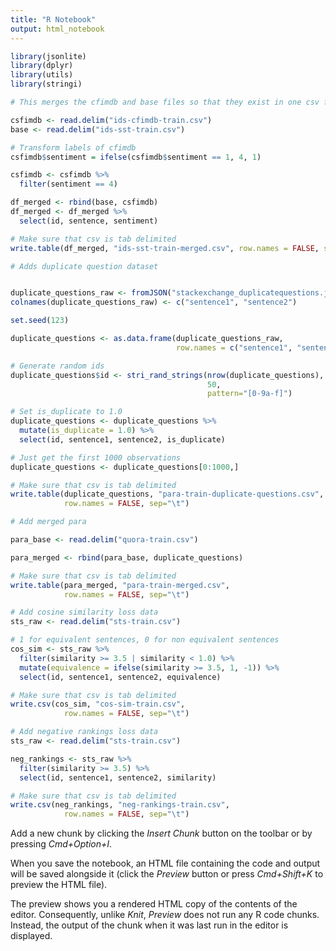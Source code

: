 ```yaml
---
title: "R Notebook"
output: html_notebook
---
```


```r
library(jsonlite)
library(dplyr)
library(utils)
library(stringi)
```

```r
# This merges the cfimdb and base files so that they exist in one csv file

csfimdb <- read.delim("ids-cfimdb-train.csv")
base <- read.delim("ids-sst-train.csv")

# Transform labels of cfimdb
csfimdb$sentiment = ifelse(csfimdb$sentiment == 1, 4, 1)

csfimdb <- csfimdb %>%
  filter(sentiment == 4)

df_merged <- rbind(base, csfimdb)
df_merged <- df_merged %>%
  select(id, sentence, sentiment)

# Make sure that csv is tab delimited
write.table(df_merged, "ids-sst-train-merged.csv", row.names = FALSE, sep="\t")
```

```r
# Adds duplicate question dataset 


duplicate_questions_raw <- fromJSON("stackexchange_duplicatequestions.json")
colnames(duplicate_questions_raw) <- c("sentence1", "sentence2")

set.seed(123)

duplicate_questions <- as.data.frame(duplicate_questions_raw,
                                     row.names = c("sentence1", "sentence2"))

# Generate random ids
duplicate_questions$id <- stri_rand_strings(nrow(duplicate_questions), 
                                            50,
                                            pattern="[0-9a-f]")

# Set is_duplicate to 1.0
duplicate_questions <- duplicate_questions %>%
  mutate(is_duplicate = 1.0) %>%
  select(id, sentence1, sentence2, is_duplicate)

# Just get the first 1000 observations
duplicate_questions <- duplicate_questions[0:1000,]

# Make sure that csv is tab delimited
write.table(duplicate_questions, "para-train-duplicate-questions.csv", 
            row.names = FALSE, sep="\t")

# Add merged para

para_base <- read.delim("quora-train.csv")

para_merged <- rbind(para_base, duplicate_questions)

# Make sure that csv is tab delimited
write.table(para_merged, "para-train-merged.csv", 
            row.names = FALSE, sep="\t")

```

```r
# Add cosine similarity loss data
sts_raw <- read.delim("sts-train.csv")

# 1 for equivalent sentences, 0 for non equivalent sentences
cos_sim <- sts_raw %>%
  filter(similarity >= 3.5 | similarity < 1.0) %>%
  mutate(equivalence = ifelse(similarity >= 3.5, 1, -1)) %>%
  select(id, sentence1, sentence2, equivalence)

# Make sure that csv is tab delimited
write.csv(cos_sim, "cos-sim-train.csv", 
            row.names = FALSE, sep="\t")

```

```r
# Add negative rankings loss data
sts_raw <- read.delim("sts-train.csv")

neg_rankings <- sts_raw %>%
  filter(similarity >= 3.5) %>%
  select(id, sentence1, sentence2, similarity)

# Make sure that csv is tab delimited
write.csv(neg_rankings, "neg-rankings-train.csv", 
            row.names = FALSE, sep="\t")

```





Add a new chunk by clicking the *Insert Chunk* button on the toolbar or by pressing *Cmd+Option+I*.

When you save the notebook, an HTML file containing the code and output will be saved alongside it (click the *Preview* button or press *Cmd+Shift+K* to preview the HTML file). 

The preview shows you a rendered HTML copy of the contents of the editor. Consequently, unlike *Knit*, *Preview* does not run any R code chunks. Instead, the output of the chunk when it was last run in the editor is displayed.

